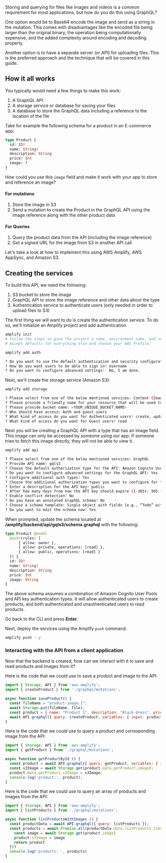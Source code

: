 Storing and querying for files like images and videos is a common requirement for most applications, but how do you do this using GraphQL?

One option would be to Base64 encode the image and send as a string in the mutation. This comes with disadvantages like the encoded file being larger than the original binary, the operation being computationally expensive, and the added complexity around encoding and decoding properly.

Another option is to have a separate server (or API) for uploading files. This is the preferred approach and the technique that will be covered in this guide.

## How it all works

You typically would need a few things to make this work:

1. A GraphQL API
2. A storage service or database for saving your files
3. A database to store the GraphQL data including a reference to the location of the file

Take for example the following schema for a product in an E-commerce app:

```graphql
type Product {
  id: ID!
  name: String!
  description: String
  price: Int
  image: ?
}
```

How could you use this `image` field and make it work with your app to store and reference an image?

#### For mutations

1. Store the image in S3
2. Send a mutation to create the Product in the GraphQL API using the image reference along with the other product data

#### For Queries

1. Query the product data from the API (including the image reference)
2. Get a signed URL for the image from S3 in another API call

Let's take a look at how to implement this using AWS Amplify, AWS AppSync, and Amazon S3.

<!-- ## Creating the client

In this guide the client code will be written in React, but you can use Vue, Angular, or any other JavaScript framework because the API calls the you will be writing are not React specific.

To get started, create a new JavaScript project, change into the directory and install the amplify and uuid dependencies:

```
npx create-react-app gqlimages
cd gqlimages
npm install aws-amplify @aws-amplify/ui-react uuid
``` -->

## Creating the services

To build this API, we need the following:

1. S3 bucket to store the image
2. GraphQL API to store the image reference and other data about the type
3. Authentication service to authenticate users (only needed in order to upload files to S3)

The first thing we will want to do is create the authentication service. To do so, we'll initialize an Amplify project and add authentication.


```sh
amplify init
# Follow the steps to give the project a name, environment name, and set the default text editor.
# Accept defaults for everything else and choose your AWS Profile.

amplify add auth

? Do you want to use the default authentication and security configuration? Default configuration
? How do you want users to be able to sign in? Username
? Do you want to configure advanced settings?  No, I am done.
```

Next, we'll create the storage service (Amazon S3):

```sh
amplify add storage

? Please select from one of the below mentioned services: Content (Images, audio, video, etc.)
? Please provide a friendly name for your resource that will be used to label this category in the project: gqls3
? Please provide bucket name: <YOUR_UNIQUE_BUCKET_NAME>
? Who should have access: Auth and guest users
? What kind of access do you want for Authenticated users? create, update, read, delete
? What kind of access do you want for Guest users? read
```

Next you will be creating a GraphQL API with a type that has an image field. This image can only be accessed by someone using our app. If someone tries to fetch this image directly, they will not be able to view it.

```sh
amplify add api

? Please select from one of the below mentioned services: GraphQL
? Provide API name: gqls3
? Choose the default authorization type for the API: Amazon Cognito User Pool
? Do you want to configure advanced settings for the GraphQL API: Yes
? Configure additional auth types? Yes
? Choose the additional authorization types you want to configure for the API: API key
? Enter a description for the API key: public
? After how many days from now the API key should expire (1-365): 365 (or your preferred expiration)
? Enable conflict detection? No
? Do you have an annotated GraphQL schema? No
? Choose a schema template: Single object with fields (e.g., “Todo” with ID, name, description)
? Do you want to edit the schema now? Yes
```

When prompted, update the schema located at __/amplify/backend/api/gqls3/schema.graphql__ with the following:

```graphql
type Product @model
  @auth(rules: [
      { allow: owner },
      { allow: private, operations: [read] },
      { allow: public, operations: [read] }
  ]) {
  id: ID!
  name: String!
  description: String
  price: Int
  image: String
}
```

<Callout>

The above schema assumes a combination of Amazon Cognito User Pools and API key authentication types. It will allow authenticated users to create products, and both authenticated and unauthenticated users to read products.

</Callout>

Go back to the CLI and press __Enter__.

Next, deploy the services using the Amplify `push` command:

```sh
amplify push --y
```

### Interacting with the API from a client application

Now that the backend is created, how can we interact with it to save and read products and images from it?

Here is the code that we could use to save a product and image to the API:

```js
import { Storage, API } from 'aws-amplify';
import { createProduct } from './graphql/mutations';

async function saveProduct() {
  const fileName = "product-image-1";
  await Storage.put(fileName, file);
  const product = { name: "Product 1", description: "Black dress", price: 200, image: fileName };
  await API.graphql({ query: createProduct, variables: { input: product }});
}
```

Here is the code that we could use to query a product and corresponding image from the API:

```javascript
import { Storage, API } from 'aws-amplify';
import { getProduct } from './graphql/mutations';

async function getProductById () {
  const product = await API.graphql({ query: getProduct, variables: { id: "12345" }});
  const s3Image = await Storage.get(product.data.getProduct.image);
  product.data.getProduct.s3Image = s3Image;
  console.log('product:', product);
}
```

Here is the code that we could use to query an array of products and images from the API:

```javascript
import { Storage, API } from 'aws-amplify';
import { listProducts } from './graphql/mutations';

async function listProductsWithImages () {
  const productData = await API.graphql({ query: listProducts });
  const products = await Promise.all(productData.data.listProducts.items.map(async product => {
    const image = await Storage.get(product.image)
    product.s3Image = image
    return product
  }))
  console.log('products: ', products)
}
```